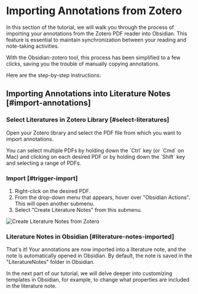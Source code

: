 # Importing Annotations from Zotero

In this section of the tutorial, we will walk you through the process of importing your annotations from the Zotero PDF reader into Obsidian. This feature is essential to maintain synchronization between your reading and note-taking activities.

With the Obsidian-zotero tool, this process has been simplified to a few clicks, saving you the trouble of manually copying annotations.

Here are the step-by-step instructions:


## Importing Annotations into Literature Notes [#import-annotations]

<Steps>

### Select Literatures in Zotero Library [#select-literatures]

Open your Zotero library and select the PDF file from which you want to import annotations. 

<Callout>
You can select multiple PDFs by holding down the `Ctrl` key (or `Cmd` on Mac) and clicking 
on each desired PDF or by holding down the `Shift` key and selecting a range of PDFs.
</Callout>

### Import [#trigger-import]

1. Right-click on the desired PDF.
2. From the drop-down menu that appears, hover over "Obsidian Actions". This will open another submenu.
3. Select "Create Literature Notes" from this submenu.

![Create Literature Notes from Zotero](/img/zotero-create-notes.png)

### Literature Notes in Obsidian [#literature-notes-imported]

That's it! Your annotations are now imported into a literature note, and the note is automatically opened in Obsidian. 
By default, the note is saved in the "LiteratureNotes" folder in Obsidian.

</Steps>

In the next part of our tutorial, we will delve deeper into customizing templates in Obsidian, for example, to change what properties are included in the literature note.